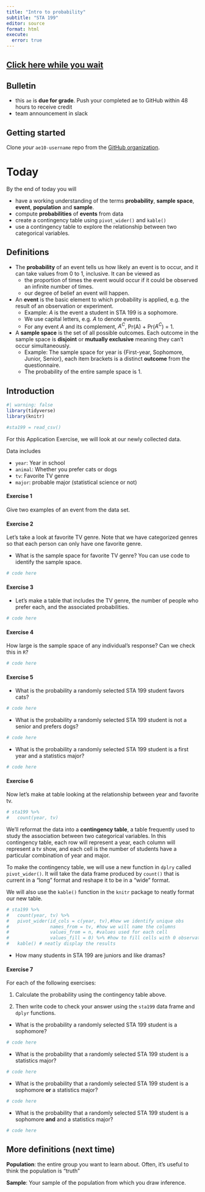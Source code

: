 ```yaml
---
title: "Intro to probability"
subtitle: "STA 199"
editor: source
format: html
execute:
  error: true
---
```


## [Click here while you wait](https://forms.gle/wE7yhe7i7xaqnC2G8)

## Bulletin

-   this `ae` is **due for grade**. Push your completed ae to GitHub within 48 hours to receive credit
-   team announcement in slack

## Getting started

Clone *your* `ae10-username` repo from the [GitHub organization](https://github.com/sta199-sp23-1/).

# Today

By the end of today you will 

- have a working understanding of the terms **probability**, **sample space**, **event**, **population** and **sample**.
- compute **probabilities** of **events** from data
- create a contingency table using `pivot_wider()` and `kable()`
- use a contingency table to explore the relationship between two categorical variables.

## Definitions

- The **probability** of an event tells us how likely an event is to occur, and it can take values from 0 to 1, inclusive. It can be viewed as  
  - the proportion of times the event would occur if it could be observed an infinite number of times.
  - our degree of belief an event will happen.
  
- An **event** is the basic element to which probability is applied, e.g. the result of an observation or experiment. 
  - Example: $A$ is the event a student in STA 199 is a sophomore.
  - We use capital letters, e.g. $A$ to denote events.
  - For any event $A$ and its complement, $A^C$, Pr(A) + Pr($A^C$) = 1.

- A **sample space** is the set of all possible outcomes. Each outcome in the sample space is **disjoint** or **mutually exclusive** meaning they can't occur simultaneously. 
   - Example: The sample space for year is {First-year, Sophomore, Junior, Senior}, each item brackets is a distinct **outcome** from the questionnaire. 
   - The probability of the entire sample space is 1.

## Introduction

```r
#| warning: false
library(tidyverse)
library(knitr)
```

```r
#sta199 = read_csv()
```

For this Application Exercise, we will look at our newly collected data.

Data includes

- `year`: Year in school
- `animal`: Whether you prefer cats or dogs
- `tv`: Favorite TV genre
- `major`: probable major (statistical science or not)

#### Exercise 1

Give two examples of an event from the data set.


#### Exercise 2

Let's take a look at favorite TV genre. Note that we have categorized genres so that each person can only have one favorite genre. 

- What is the sample space for favorite TV genre? You can use code to identify the sample space. 

```r
# code here
```

#### Exercise 3

- Let's make a table that includes the TV genre, the number of people who prefer each, and the associated probabilities. 

```r
# code here
```

#### Exercise 4

How large is the sample space of any individual's response? Can we check this in `R`?

```r
# code here
```

#### Exercise 5

- What is the probability a randomly selected STA 199 student favors cats?


```r
# code here

```

- What is the probability a randomly selected STA 199 student is not a senior and prefers dogs? 
 
```r
# code here
```

- What is the probability a randomly selected STA 199 student is a first year and a statistics major? 

```r
# code here
```


#### Exercise 6

Now let's make at table looking at the relationship between year and favorite tv.

```r
# sta199 %>%
#   count(year, tv)
```

We'll reformat the data into a **contingency table**, a table frequently used to study the association between two categorical variables. In this contingency table, each row will represent a year, each column will represent a tv show, and each cell is the number of students have a particular combination of year and major. 

To make the contingency table, we will use a new function in `dplry` called `pivot_wider()`. It will take the data frame produced by `count()` that is current in a "long" format and reshape it to be in a "wide" format. 

We will also use the `kable()` function in the `knitr` package to neatly format our new table.

```r
# sta199 %>%
#   count(year, tv) %>%
#   pivot_wider(id_cols = c(year, tv),#how we identify unique obs
#               names_from = tv, #how we will name the columns
#               values_from = n, #values used for each cell
#               values_fill = 0) %>% #how to fill cells with 0 observations
#   kable() # neatly display the results

```
- How many students in STA 199 are juniors and like dramas?

#### Exercise 7

For each of the following exercises:

(1) Calculate the probability using the contingency table above. 

(2) Then write code to check your answer using the  `sta199` data frame and `dplyr` functions. 

- What is the probability a randomly selected STA 199 student is a sophomore? 

```r
# code here

```

- What is the probability that a randomly selected STA 199 student is a statistics major? 

```r
# code here

```


- What is the probability that a randomly selected STA 199 student is a sophomore **or** a statistics major? 

```r
# code here

```

- What is the probability that a randomly selected STA 199 student is a sophomore **and** and a statistics major?

```r
# code here

```

## More definitions (next time)

**Population**: the entire group you want to learn about. Often, it's useful to think the population is "truth"

**Sample**: Your sample of the population from which you draw inference.

